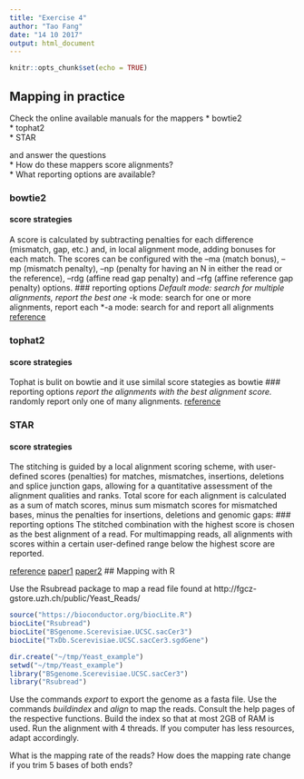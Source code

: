 ```yaml
---
title: "Exercise 4"
author: "Tao Fang"
date: "14 10 2017"
output: html_document
---
```


```r
knitr::opts_chunk$set(echo = TRUE)
```


## Mapping in practice

Check the online available manuals for the mappers
* bowtie2  
* tophat2  
* STAR  

and answer the questions  
* How do these mappers score alignments?  
* What reporting options are available? 

### bowtie2
#### score strategies
A score is calculated by subtracting penalties for each difference (mismatch, gap, etc.) and, in local alignment mode, adding bonuses for each match.
The scores can be configured with the --ma (match bonus), --mp (mismatch penalty), --np (penalty for having an N in either the read or the reference), --rdg (affine read gap penalty) and --rfg (affine reference gap penalty) options.
### reporting options
*Default mode: search for multiple alignments, report the best one
*-k mode: search for one or more alignments, report each
*-a mode: search for and report all alignments
[reference](http://bowtie-bio.sourceforge.net/bowtie2/manual.shtml)

### tophat2
#### score strategies
Tophat is bulit on bowtie and it use similal score stategies as bowtie
### reporting options
*report the alignments with the best alignment score.
*randomly report only one of many alignments.
[reference](https://ccb.jhu.edu/software/tophat/manual.shtml)

### STAR
#### score strategies
The stitching is guided by a local alignment scoring scheme, with user-defined scores (penalties) for matches, mismatches, insertions, deletions and splice junction gaps, allowing for a quantitative assessment of the alignment qualities and ranks.
Total score for each alignment is calculated as a sum of match scores, minus sum mismatch scores for mismatched bases, minus the penalties for insertions, deletions and genomic gaps:
### reporting options
The stitched combination with the highest score is chosen as the best alignment of a read. For multimapping reads, all alignments with scores within a certain user-defined range below the highest score are reported.

[reference](https://github.com/alexdobin/STAR)
[paper1](https://www.ncbi.nlm.nih.gov/pmc/articles/PMC3530905/)
[paper2](https://www.ncbi.nlm.nih.gov/pmc/articles/PMC3530905/bin/supp_bts635_Dobin.STAR.Supplementary.Response2.pdf)
## Mapping with R

Use the Rsubread package to map a read file found at http://fgcz-gstore.uzh.ch/public/Yeast_Reads/


```r
source("https://bioconductor.org/biocLite.R")
biocLite("Rsubread")
biocLite("BSgenome.Scerevisiae.UCSC.sacCer3")
biocLite("TxDb.Scerevisiae.UCSC.sacCer3.sgdGene")
```



```r
dir.create("~/tmp/Yeast_example")
setwd("~/tmp/Yeast_example")
library("BSgenome.Scerevisiae.UCSC.sacCer3")
library("Rsubread")
```

Use the commands *export* to export the genome as a fasta file. Use the commands *buildindex* and *align* to map the reads. Consult the help pages of the respective functions. Build the index so that at most 2GB of RAM is used. Run the alignment with 4 threads. If you computer has less resources, adapt accordingly.

What is the mapping rate of the reads? How does the mapping rate change if you trim 5 bases of both ends?



